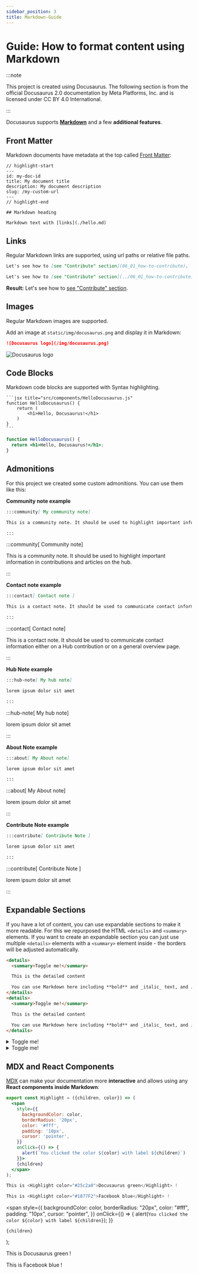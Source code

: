 ```yaml
---
sidebar_position: 3
title: Markdown-Guide
---
```


# Guide: How to format content using Markdown

:::note

This project is created using Docusaurus. The following section is from the official Docusaurus 2.0 documentation by Meta Platforms, Inc. and is licensed under CC BY 4.0 International.

:::

Docusaurus supports **[Markdown](https://daringfireball.net/projects/markdown/syntax)** and a few **additional features**.

## Front Matter

Markdown documents have metadata at the top called [Front Matter](https://jekyllrb.com/docs/front-matter/):

```text title="my-doc.md"
// highlight-start
---
id: my-doc-id
title: My document title
description: My document description
slug: /my-custom-url
---
// highlight-end

## Markdown heading

Markdown text with [links](./hello.md)
```

## Links

Regular Markdown links are supported, using url paths or relative file paths.

```md
Let's see how to [see "Contribute" section](06_01_how-to-contribute).
```

```md
Let's see how to [see "Contribute" section](../06_01_how-to-contribute).
```

**Result:** Let's see how to [see "Contribute" section](06_01_how-to-contribute).

## Images

Regular Markdown images are supported.

Add an image at `static/img/docusaurus.png` and display it in Markdown:

```md
![Docusaurus logo](/img/docusaurus.png)
```

![Docusaurus logo](/img/docusaurus.png)

## Code Blocks

Markdown code blocks are supported with Syntax highlighting.

    ```jsx title="src/components/HelloDocusaurus.js"
    function HelloDocusaurus() {
        return (
            <h1>Hello, Docusaurus!</h1>
        )
    }
    ```

```jsx title="src/components/HelloDocusaurus.js"
function HelloDocusaurus() {
  return <h1>Hello, Docusaurus!</h1>;
}
```

## Admonitions

For this project we created some custom admonitions. You can use them like this:

**Community note example**

```md
:::community[ My community note]

This is a community note. It should be used to highlight important information in contributions and articles on the hub.

:::
```


:::community[ Community note]

This is a community note. It should be used to highlight important information in contributions and articles on the hub. 

:::

**Contact note example**

```md
:::contact[ Contact note ]

This is a contact note. It should be used to communicate contact information either on a Hub contribution or on a general overview page.

:::
```

:::contact[ Contact note]

This is a contact note. It should be used to communicate contact information either on a Hub contribution or on a general overview page.

:::

**Hub Note example**

```md
:::hub-note[ My hub note]

lorem ipsum dolor sit amet

:::
```

:::hub-note[ My hub note]

lorem ipsum dolor sit amet

:::

**About Note example**

```md
:::about[ My About note]

lorem ipsum dolor sit amet

:::
```

:::about[ My About note]

lorem ipsum dolor sit amet

:::

**Contribute Note example**

```md
:::contribute[ Contribute Note ]

lorem ipsum dolor sit amet

:::
```

:::contribute[ Contribute Note ]

lorem ipsum dolor sit amet

:::

## Expandable Sections

If you have a lot of content, you can use expandable sections to make it more readable. 
For this we repurposed the HTML `<details>` and `<summary>` elements. If you want to create an expandable section you can just use multiple `<details>` elements with a `<summary>` element inside - the borders will be adjusted automatically.

```md
<details>
  <summary>Toggle me!</summary>

  This is the detailed content

  You can use Markdown here including **bold** and _italic_ text, and [inline link](https://docusaurus.io)
</details>
<details>
  <summary>Toggle me!</summary>

  This is the detailed content

  You can use Markdown here including **bold** and _italic_ text, and [inline link](https://docusaurus.io)
</details>
```

<details>
  <summary>Toggle me!</summary>

  This is the detailed content

  You can use Markdown here including **bold** and _italic_ text, and [inline link](https://docusaurus.io)
</details>
<details>
  <summary>Toggle me!</summary>

  This is the detailed content

  You can use Markdown here including **bold** and _italic_ text, and [inline link](https://docusaurus.io)
</details>



## MDX and React Components

[MDX](https://mdxjs.com/) can make your documentation more **interactive** and allows using any **React components inside Markdown**:

```jsx
export const Highlight = ({children, color}) => (
  <span
    style={{
      backgroundColor: color,
      borderRadius: '20px',
      color: '#fff',
      padding: '10px',
      cursor: 'pointer',
    }}
    onClick={() => {
      alert(`You clicked the color ${color} with label ${children}`)
    }}>
    {children}
  </span>
);

This is <Highlight color="#25c2a0">Docusaurus green</Highlight> !

This is <Highlight color="#1877F2">Facebook blue</Highlight> !
```

  <span
    style={{
      backgroundColor: color,
      borderRadius: "20px",
      color: "#fff",
      padding: "10px",
      cursor: "pointer",
    }}
    onClick={() => {
      alert(`You clicked the color ${color} with label ${children}`);
    }}
  >
    {children}
  </span>
);

This is <Highlight color="#25c2a0">Docusaurus green</Highlight> !

This is <Highlight color="#1877F2">Facebook blue</Highlight> !
